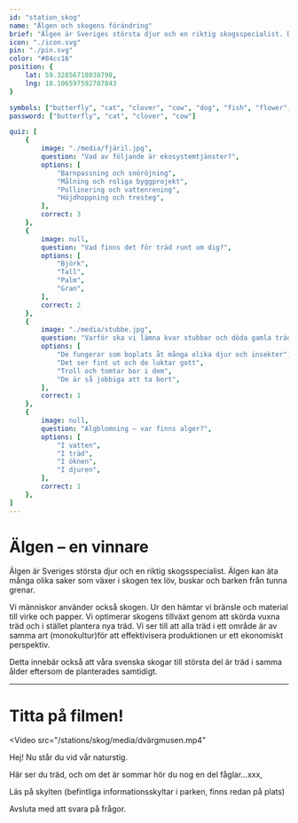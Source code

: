 ```yaml
---
id: "station_skog"
name: "Älgen och skogens förändring"
brief: "Älgen är Sveriges största djur och en riktig skogsspecialist. Den gillar granplantorna som planerats i många av dagens skogbruk. Men det finns många andra djur som har svårt att klara sig när skogen förlorar sin variation av både unga och gamla träd."
icon: "./icon.svg"
pin: "./pin.svg"
color: "#84cc16"
position: {
    lat: 59.32856718038798,
    lng: 18.106597592787843
}

symbols: ["butterfly", "cat", "clover", "cow", "dog", "fish", "flower", "fox", "frog"]
password: ["butterfly", "cat", "clover", "cow"]

quiz: [
    {
        image: "./media/fjäril.jpg",
        question: "Vad av följande är ekosystemtjänster?",
        options: [
            "Barnpassning och snöröjning",
            "Målning och roliga byggprojekt",
            "Pollinering och vattenrening",
            "Höjdhoppning och tresteg",
        ],
        correct: 3
    },
    {
        image: null,
        question: "Vad finns det för träd runt om dig?",
        options: [
            "Björk",
            "Tall",
            "Palm",
            "Gran",
        ],
        correct: 2
    },
    {
        image: "./media/stubbe.jpg",
        question: "Varför ska vi lämna kvar stubbar och döda gamla träd när vi avverkar skog?",
        options: [
            "De fungerar som boplats åt många olika djur och insekter",
            "Det ser fint ut och de luktar gott",
            "Troll och tomtar bor i dem",
            "De är så jobbiga att ta bort",
        ],
        correct: 1
    },
    {
        image: null,
        question: "Algblomning – var finns alger?",
        options: [
            "I vatten",
            "I träd",
            "I öknen",
            "I djuren",
        ],
        correct: 1
    },
]
---
```


# Älgen – en vinnare

Älgen är Sveriges största djur och en riktig skogsspecialist. Älgen kan äta många olika saker som växer i skogen tex löv, buskar och barken från tunna grenar.

Vi människor använder också skogen. Ur den hämtar vi bränsle och material till virke och papper. Vi optimerar skogens tillväxt genom att skörda vuxna träd och i stället plantera nya träd. Vi ser till att alla träd i ett område är av samma art (monokultur)för att effektivisera produktionen ur ett ekonomiskt perspektiv.

Detta innebär också att våra svenska skogar till största del är träd i samma ålder eftersom de planterades samtidigt. 


------

# Titta på filmen!

<Video
    src="/stations/skog/media/dvärgmusen.mp4"
></Video>


Hej! Nu står du vid vår naturstig.

Här ser du träd, och om det är sommar hör du nog en del fåglar…xxx,

Läs på skylten (befintliga informationsskyltar i parken, finns redan på plats)

Avsluta med att svara på frågor.
